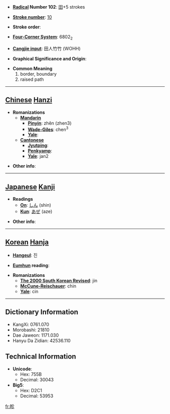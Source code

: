 * '''[[Wiktionary:Chinese radical index| Radical]] Number 102''': [[Wiktionary:Chinese radical index 田|田]]+5 strokes

* '''[[Wiktionary:Chinese total strokes index|Stroke number]]''': [[Wiktionary:Chinese total strokes index 10|10]]

* '''Stroke order''': 

* '''[[Wiktionary:Chinese four corner index|Four-Corner System]]''': 6802<sub>2</sub>

* '''[[Wiktionary:Chinese Cangjie index|Cangjie input]]''': 田人竹竹 (WOHH)

* '''Graphical Significance and Origin''': 

* '''Common Meaning'''
*#border, boundary
*# raised path


----

== [[Chinese]] [[Hanzi]] ==

* '''Romanizations'''
** '''[[Mandarin]]'''
*** '''[[Pinyin]]''': zhěn (zhen3)
*** '''[[Wade-Giles]]''': chen<sup>3</sup>
*** '''[[Yale]]''': 
** '''[[Cantonese]]'''
*** '''[[Jyutping]]''':
*** '''[[Penkyamp]]''': 
*** '''[[Yale]]''': jan2

* '''Other info''': 

----

== [[Japanese]] [[Kanji]] ==

* '''Readings'''
** '''[[On]]''': [[しん]] (shin)
** '''[[Kun]]''': [[あぜ]] (aze)

* '''Other info''':  

----

== [[Korean]] [[Hanja]] ==

* '''[[Hangeul]]''': 진

* '''[[Eumhun]] reading''': 

* '''Romanizations'''
** '''[[The 2000 South Korean Revised Romanization|The 2000 South Korean Revised]]''': jin
** '''[[McCune-Reischauer]]''': chin
** '''[[Yale]]''': cin

----

== Dictionary Information ==

* KangXi: 0761.070
* Morobashi: 21810
* Dae Jaweon: 1171.030
* Hanyu Da Zidian: 42536.110

== Technical Information ==

* '''Unicode''':
** Hex: 755B
** Decimal: 30043
* '''Big5''':
** Hex: D2C1
** Decimal: 53953

[[fr:畛]]
